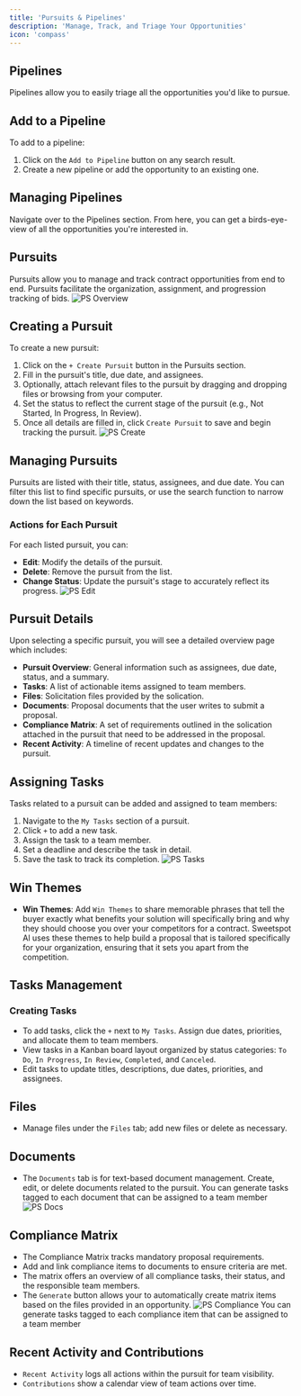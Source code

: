 ```yaml
---
title: 'Pursuits & Pipelines'
description: 'Manage, Track, and Triage Your Opportunities'
icon: 'compass'
---
```


## Pipelines
Pipelines allow you to easily triage all the opportunities you'd like to pursue.

## Add to a Pipeline
To add to a pipeline:
1. Click on the `Add to Pipeline` button on any search result.
2. Create a new pipeline or add the opportunity to an existing one.

## Managing Pipelines
Navigate over to the Pipelines section. From here, you can get a birds-eye-view of all the opportunities you're interested in.

## Pursuits
Pursuits allow you to manage and track contract opportunities from end to end. Pursuits facilitate the organization, assignment, and progression tracking of bids.
![PS Overview](/images/ps-overview.png)

## Creating a Pursuit
To create a new pursuit:
1. Click on the `+ Create Pursuit` button in the Pursuits section.
2. Fill in the pursuit's title, due date, and assignees.
3. Optionally, attach relevant files to the pursuit by dragging and dropping files or browsing from your computer.
4. Set the status to reflect the current stage of the pursuit (e.g., Not Started, In Progress, In Review).
5. Once all details are filled in, click `Create Pursuit` to save and begin tracking the pursuit.
![PS Create](/images/ps-create.png)
## Managing Pursuits
Pursuits are listed with their title, status, assignees, and due date. You can filter this list to find specific pursuits, or use the search function to narrow down the list based on keywords.

### Actions for Each Pursuit
For each listed pursuit, you can:
- **Edit**: Modify the details of the pursuit.
- **Delete**: Remove the pursuit from the list.
- **Change Status**: Update the pursuit's stage to accurately reflect its progress.
![PS Edit](/images/ps-edit.png)
## Pursuit Details
Upon selecting a specific pursuit, you will see a detailed overview page which includes:
- **Pursuit Overview**: General information such as assignees, due date, status, and a summary.
- **Tasks**: A list of actionable items assigned to team members.
- **Files**: Solicitation files provided by the solication.
- **Documents**: Proposal documents that the user writes to submit a proposal.
- **Compliance Matrix**: A set of requirements outlined in the solication attached in the pursuit that need to be addressed in the proposal.
- **Recent Activity**: A timeline of recent updates and changes to the pursuit.

## Assigning Tasks
Tasks related to a pursuit can be added and assigned to team members:
1. Navigate to the `My Tasks` section of a pursuit.
2. Click `+` to add a new task.
3. Assign the task to a team member.
4. Set a deadline and describe the task in detail.
5. Save the task to track its completion.
![PS Tasks](/images/ps-tasks.png)

## Win Themes
- **Win Themes**: Add `Win Themes` to share memorable phrases that tell the buyer exactly what benefits your solution will specifically bring and why they should choose you over your competitors for a contract. Sweetspot Al uses these themes to help build a proposal that is tailored specifically for your organization, ensuring that it sets you apart from the competition.

## Tasks Management
### Creating Tasks
- To add tasks, click the `+` next to `My Tasks`. Assign due dates, priorities, and allocate them to team members.
- View tasks in a Kanban board layout organized by status categories: `To Do`, `In Progress`, `In Review`, `Completed`, and `Canceled`.
- Edit tasks to update titles, descriptions, due dates, priorities, and assignees.

## Files 
- Manage files under the `Files` tab; add new files or delete as necessary.

## Documents
- The `Documents` tab is for text-based document management. Create, edit, or delete documents related to the pursuit.
<Info> You can generate tasks tagged to each document that can be assigned to a team member </Info>
![PS Docs](/images/ps-docs.png)

## Compliance Matrix
- The Compliance Matrix tracks mandatory proposal requirements.
- Add and link compliance items to documents to ensure criteria are met.
- The matrix offers an overview of all compliance tasks, their status, and the responsible team members.
- The `Generate` button allows your to automatically create matrix items based on the files provided in an opportunity.
![PS Compliance](/images/ps-compliance.png)
<Info> You can generate tasks tagged to each compliance item that can be assigned to a team member </Info>

## Recent Activity and Contributions
- `Recent Activity` logs all actions within the pursuit for team visibility.
- `Contributions` show a calendar view of team actions over time.

